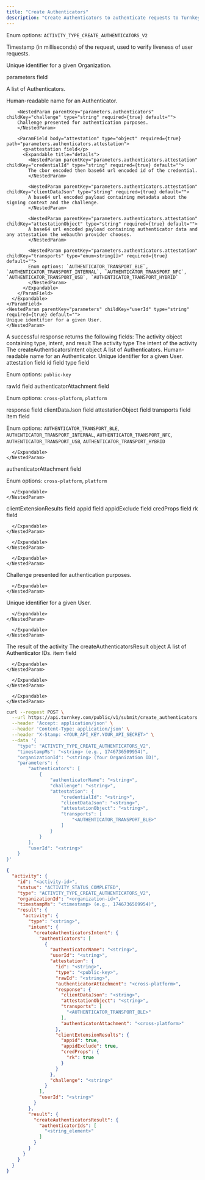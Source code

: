 ```yaml
---
title: "Create Authenticators"
description: "Create Authenticators to authenticate requests to Turnkey"
---
```



<EndpointPath type="submit" path="create_authenticators" />

<Authorizations />

<H3Bordered text="Body" />

<ParamField body="type" type="enum<string>" required={true}>

Enum options: `ACTIVITY_TYPE_CREATE_AUTHENTICATORS_V2`
</ParamField>

<ParamField body="timestampMs" type="string" required={true}>

Timestamp (in milliseconds) of the request, used to verify liveness of user requests.
</ParamField>

<ParamField body="organizationId" type="string" required={true}>

Unique identifier for a given Organization.
</ParamField>

<ParamField body="parameters" type="object" required={true} path="parameters">
  <p>parameters field</p>
  <Expandable title="details">
    <ParamField body="authenticators" type="array" required={true} path="parameters.authenticators">
      <p>A list of Authenticators.</p>
      <Expandable title="item details">
        <NestedParam parentKey="parameters.authenticators" childKey="authenticatorName" type="string" required={true} default="">
        Human-readable name for an Authenticator.
        </NestedParam>
        
        <NestedParam parentKey="parameters.authenticators" childKey="challenge" type="string" required={true} default="">
        Challenge presented for authentication purposes.
        </NestedParam>
        
        <ParamField body="attestation" type="object" required={true} path="parameters.authenticators.attestation">
          <p>attestation field</p>
          <Expandable title="details">
            <NestedParam parentKey="parameters.authenticators.attestation" childKey="credentialId" type="string" required={true} default="">
            The cbor encoded then base64 url encoded id of the credential.
            </NestedParam>
            
            <NestedParam parentKey="parameters.authenticators.attestation" childKey="clientDataJson" type="string" required={true} default="">
            A base64 url encoded payload containing metadata about the signing context and the challenge.
            </NestedParam>
            
            <NestedParam parentKey="parameters.authenticators.attestation" childKey="attestationObject" type="string" required={true} default="">
            A base64 url encoded payload containing authenticator data and any attestation the webauthn provider chooses.
            </NestedParam>
            
            <NestedParam parentKey="parameters.authenticators.attestation" childKey="transports" type="enum<string[]>" required={true} default="">
            Enum options: `AUTHENTICATOR_TRANSPORT_BLE`, `AUTHENTICATOR_TRANSPORT_INTERNAL`, `AUTHENTICATOR_TRANSPORT_NFC`, `AUTHENTICATOR_TRANSPORT_USB`, `AUTHENTICATOR_TRANSPORT_HYBRID`
            </NestedParam>
          </Expandable>
        </ParamField>
      </Expandable>
    </ParamField>
    <NestedParam parentKey="parameters" childKey="userId" type="string" required={true} default="">
    Unique identifier for a given User.
    </NestedParam>
  </Expandable>
</ParamField>

<H3Bordered text="Response" />
A successful response returns the following fields:

<ResponseField name="activity" type="object" required={true}>
  The activity object containing type, intent, and result
  <Expandable title="activity details">
    <NestedParam parentKey="activity" childKey="type" type="string" required={true}>
The activity type
</NestedParam>
<NestedParam parentKey="activity" childKey="intent" type="object" required={true}>
      The intent of the activity
      <Expandable title="intent details">
        <NestedParam parentKey="activity.intent" childKey="createAuthenticatorsIntent" type="object" required={true}>
      The createAuthenticatorsIntent object
      <Expandable title="createAuthenticatorsIntent details">
        <NestedParam parentKey="activity.intent.createAuthenticatorsIntent" childKey="authenticators" type="array" required={true}>
      A list of Authenticators.
      <Expandable title="authenticators details">
        <NestedParam parentKey="activity.intent.createAuthenticatorsIntent.authenticators" childKey="authenticatorName" type="string" required={true}>
Human-readable name for an Authenticator.
</NestedParam>
<NestedParam parentKey="activity.intent.createAuthenticatorsIntent.authenticators" childKey="userId" type="string" required={true}>
Unique identifier for a given User.
</NestedParam>
<NestedParam parentKey="activity.intent.createAuthenticatorsIntent.authenticators" childKey="attestation" type="object" required={true}>
      attestation field
      <Expandable title="attestation details">
        <NestedParam parentKey="activity.intent.createAuthenticatorsIntent.authenticators.attestation" childKey="id" type="string" required={true}>
id field
</NestedParam>
<NestedParam parentKey="activity.intent.createAuthenticatorsIntent.authenticators.attestation" childKey="type" type="enum" required={true}>
type field
  
Enum options: `public-key`

</NestedParam>
<NestedParam parentKey="activity.intent.createAuthenticatorsIntent.authenticators.attestation" childKey="rawId" type="string" required={true}>
rawId field
</NestedParam>
<NestedParam parentKey="activity.intent.createAuthenticatorsIntent.authenticators.attestation" childKey="authenticatorAttachment" type="enum" required={false}>
authenticatorAttachment field
  
Enum options: `cross-platform`, `platform`

</NestedParam>
<NestedParam parentKey="activity.intent.createAuthenticatorsIntent.authenticators.attestation" childKey="response" type="object" required={true}>
      response field
      <Expandable title="response details">
        <NestedParam parentKey="activity.intent.createAuthenticatorsIntent.authenticators.attestation.response" childKey="clientDataJson" type="string" required={true}>
clientDataJson field
</NestedParam>
<NestedParam parentKey="activity.intent.createAuthenticatorsIntent.authenticators.attestation.response" childKey="attestationObject" type="string" required={true}>
attestationObject field
</NestedParam>
<NestedParam parentKey="activity.intent.createAuthenticatorsIntent.authenticators.attestation.response" childKey="transports" type="array" required={false}>
      transports field
      <Expandable title="transports details">
        <NestedParam parentKey="activity.intent.createAuthenticatorsIntent.authenticators.attestation.response.transports" childKey="item" type="enum" required={true}>
item field
  
Enum options: `AUTHENTICATOR_TRANSPORT_BLE`, `AUTHENTICATOR_TRANSPORT_INTERNAL`, `AUTHENTICATOR_TRANSPORT_NFC`, `AUTHENTICATOR_TRANSPORT_USB`, `AUTHENTICATOR_TRANSPORT_HYBRID`

</NestedParam>

      </Expandable>
    </NestedParam>
<NestedParam parentKey="activity.intent.createAuthenticatorsIntent.authenticators.attestation.response" childKey="authenticatorAttachment" type="enum" required={false}>
authenticatorAttachment field
  
Enum options: `cross-platform`, `platform`

</NestedParam>

      </Expandable>
    </NestedParam>
<NestedParam parentKey="activity.intent.createAuthenticatorsIntent.authenticators.attestation" childKey="clientExtensionResults" type="object" required={true}>
      clientExtensionResults field
      <Expandable title="clientExtensionResults details">
        <NestedParam parentKey="activity.intent.createAuthenticatorsIntent.authenticators.attestation.clientExtensionResults" childKey="appid" type="boolean" required={false}>
appid field
</NestedParam>
<NestedParam parentKey="activity.intent.createAuthenticatorsIntent.authenticators.attestation.clientExtensionResults" childKey="appidExclude" type="boolean" required={false}>
appidExclude field
</NestedParam>
<NestedParam parentKey="activity.intent.createAuthenticatorsIntent.authenticators.attestation.clientExtensionResults" childKey="credProps" type="object" required={false}>
      credProps field
      <Expandable title="credProps details">
        <NestedParam parentKey="activity.intent.createAuthenticatorsIntent.authenticators.attestation.clientExtensionResults.credProps" childKey="rk" type="boolean" required={true}>
rk field
</NestedParam>

      </Expandable>
    </NestedParam>

      </Expandable>
    </NestedParam>

      </Expandable>
    </NestedParam>
<NestedParam parentKey="activity.intent.createAuthenticatorsIntent.authenticators" childKey="challenge" type="string" required={true}>
Challenge presented for authentication purposes.
</NestedParam>

      </Expandable>
    </NestedParam>
<NestedParam parentKey="activity.intent.createAuthenticatorsIntent" childKey="userId" type="string" required={true}>
Unique identifier for a given User.
</NestedParam>

      </Expandable>
    </NestedParam>

      </Expandable>
    </NestedParam>
<NestedParam parentKey="activity" childKey="result" type="object" required={true}>
      The result of the activity
      <Expandable title="result details">
        <NestedParam parentKey="activity.result" childKey="createAuthenticatorsResult" type="object" required={true}>
      The createAuthenticatorsResult object
      <Expandable title="createAuthenticatorsResult details">
        <NestedParam parentKey="activity.result.createAuthenticatorsResult" childKey="authenticatorIds" type="array" required={true}>
      A list of Authenticator IDs.
      <Expandable title="authenticatorIds details">
        <NestedParam parentKey="activity.result.createAuthenticatorsResult.authenticatorIds" childKey="item" type="string" required={true}>
item field
</NestedParam>

      </Expandable>
    </NestedParam>

      </Expandable>
    </NestedParam>

      </Expandable>
    </NestedParam>

  </Expandable>
</ResponseField>

<RequestExample>

```bash cURL
curl --request POST \
  --url https://api.turnkey.com/public/v1/submit/create_authenticators \
  --header 'Accept: application/json' \
  --header 'Content-Type: application/json' \
  --header "X-Stamp: <YOUR_API_KEY.YOUR_API_SECRET>" \
  --data '{
    "type": "ACTIVITY_TYPE_CREATE_AUTHENTICATORS_V2",
    "timestampMs": "<string> (e.g., 1746736509954)",
    "organizationId": "<string> (Your Organization ID)",
    "parameters": {
        "authenticators": [
            {
                "authenticatorName": "<string>",
                "challenge": "<string>",
                "attestation": {
                    "credentialId": "<string>",
                    "clientDataJson": "<string>",
                    "attestationObject": "<string>",
                    "transports": [
                        "<AUTHENTICATOR_TRANSPORT_BLE>"
                    ]
                }
            }
        ],
        "userId": "<string>"
    }
}'
```

</RequestExample>

<ResponseExample>

```json 200
{
  "activity": {
    "id": "<activity-id>",
    "status": "ACTIVITY_STATUS_COMPLETED",
    "type": "ACTIVITY_TYPE_CREATE_AUTHENTICATORS_V2",
    "organizationId": "<organization-id>",
    "timestampMs": "<timestamp> (e.g., 1746736509954)",
    "result": {
      "activity": {
        "type": "<string>",
        "intent": {
          "createAuthenticatorsIntent": {
            "authenticators": [
              {
                "authenticatorName": "<string>",
                "userId": "<string>",
                "attestation": {
                  "id": "<string>",
                  "type": "<public-key>",
                  "rawId": "<string>",
                  "authenticatorAttachment": "<cross-platform>",
                  "response": {
                    "clientDataJson": "<string>",
                    "attestationObject": "<string>",
                    "transports": [
                      "<AUTHENTICATOR_TRANSPORT_BLE>"
                    ],
                    "authenticatorAttachment": "<cross-platform>"
                  },
                  "clientExtensionResults": {
                    "appid": true,
                    "appidExclude": true,
                    "credProps": {
                      "rk": true
                    }
                  }
                },
                "challenge": "<string>"
              }
            ],
            "userId": "<string>"
          }
        },
        "result": {
          "createAuthenticatorsResult": {
            "authenticatorIds": [
              "<string_element>"
            ]
          }
        }
      }
    }
  }
}
```

</ResponseExample>
